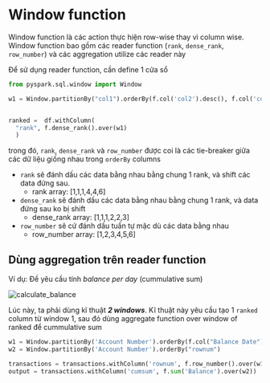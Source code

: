 # Window function

Window function là các action thực hiện row-wise thay vì column wise. Window function bao gồm các reader function (`rank`, `dense_rank`, `row_number`) và các aggregation utilize các reader này

Để sử dụng reader function, cần define 1 cửa sổ

```python title="Define window"
from pyspark.sql.window import Window

w1 = Window.partitionBy("col1").orderBy(f.col('col2').desc(), f.col('col1').asc())
```

```python title="Using reader over window"

ranked =  df.withColumn(
  "rank", f.dense_rank().over(w1)
  )

```

trong đó, `rank`, `dense_rank` và `row_number` được coi là các tie-breaker giữa các dữ liệu giống nhau trong `orderBy` columns

- `rank` sẽ đánh dấu các data bằng nhau bằng chung 1 rank, và shift các data đứng sau.
    - rank array: [1,1,1,4,4,6]
- `dense_rank` sẽ đánh dấu các data bằng nhau bằng chung 1 rank, và data đứng sau ko bị shift
    - dense_rank array: [1,1,1,2,2,3]
- `row_number` sẽ cứ đánh dấu tuần tự mặc dù các data bằng nhau
    - row_number array: [1,2,3,4,5,6]


## Dùng aggregation trên reader function

Ví dụ: Đề yêu cầu tính *balance per day* (cummulative sum)

![calculate_balance](./img/calculate_balance.png)

Lúc này, ta phải dùng kĩ thuật ***2 windows***. Kĩ thuật này yêu cầu tạo 1 `ranked` column từ window 1, sau đó dùng aggregate function over window of ranked để cummulative sum 

```python
w1 = Window.partitionBy('Account Number').orderBy(f.col("Balance Date").asc(), f.col('Balance').desc())
w2 = Window.partitionBy('Account Number').orderBy("rownum")

transactions = transactions.withColumn('rownum', f.row_number().over(w1))
output = transactions.withColumn('cumsum', f.sum('Balance').over(w2))
```
